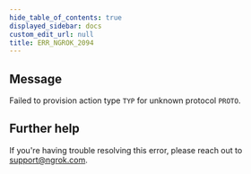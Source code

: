 ```yaml
---
hide_table_of_contents: true
displayed_sidebar: docs
custom_edit_url: null
title: ERR_NGROK_2094
---
```


## Message

Failed to provision action type `TYP` for unknown protocol `PROTO`.

## Further help

If you're having trouble resolving this error, please reach out to [support@ngrok.com](mailto:support@ngrok.com?subject=Help%20with%20ERR_NGROK_2094).
